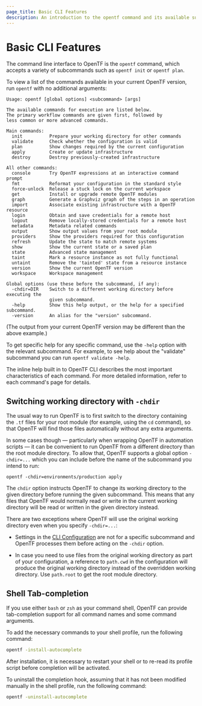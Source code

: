 ```yaml
---
page_title: Basic CLI Features
description: An introduction to the opentf command and its available subcommands.
---
```


# Basic CLI Features

The command line interface to OpenTF is the `opentf` command, which
accepts a variety of subcommands such as `opentf init` or `opentf plan`.

To view a list of the commands available in your current OpenTF version,
run `opentf` with no additional arguments:

```text
Usage: opentf [global options] <subcommand> [args]

The available commands for execution are listed below.
The primary workflow commands are given first, followed by
less common or more advanced commands.

Main commands:
  init          Prepare your working directory for other commands
  validate      Check whether the configuration is valid
  plan          Show changes required by the current configuration
  apply         Create or update infrastructure
  destroy       Destroy previously-created infrastructure

All other commands:
  console       Try OpenTF expressions at an interactive command prompt
  fmt           Reformat your configuration in the standard style
  force-unlock  Release a stuck lock on the current workspace
  get           Install or upgrade remote OpenTF modules
  graph         Generate a Graphviz graph of the steps in an operation
  import        Associate existing infrastructure with a OpenTF resource
  login         Obtain and save credentials for a remote host
  logout        Remove locally-stored credentials for a remote host
  metadata      Metadata related commands
  output        Show output values from your root module
  providers     Show the providers required for this configuration
  refresh       Update the state to match remote systems
  show          Show the current state or a saved plan
  state         Advanced state management
  taint         Mark a resource instance as not fully functional
  untaint       Remove the 'tainted' state from a resource instance
  version       Show the current OpenTF version
  workspace     Workspace management

Global options (use these before the subcommand, if any):
  -chdir=DIR    Switch to a different working directory before executing the
                given subcommand.
  -help         Show this help output, or the help for a specified subcommand.
  -version      An alias for the "version" subcommand.
```

(The output from your current OpenTF version may be different than the
above example.)

To get specific help for any specific command, use the `-help` option with the
relevant subcommand. For example, to see help about the "validate" subcommand
you can run `opentf validate -help`.

The inline help built in to OpenTF CLI describes the most important
characteristics of each command. For more detailed information, refer to each
command's page for details.

## Switching working directory with `-chdir`

The usual way to run OpenTF is to first switch to the directory containing
the `.tf` files for your root module (for example, using the `cd` command), so
that OpenTF will find those files automatically without any extra arguments.

In some cases though — particularly when wrapping OpenTF in automation
scripts — it can be convenient to run OpenTF from a different directory than
the root module directory. To allow that, OpenTF supports a global option
`-chdir=...` which you can include before the name of the subcommand you intend
to run:

```
opentf -chdir=environments/production apply
```

The `chdir` option instructs OpenTF to change its working directory to the
given directory before running the given subcommand. This means that any files
that OpenTF would normally read or write in the current working directory
will be read or written in the given directory instead.

There are two exceptions where OpenTF will use the original working directory
even when you specify `-chdir=...`:

* Settings in the [CLI Configuration](/docs/cli/config/config-file) are not for a specific
  subcommand and OpenTF processes them before acting on the `-chdir`
  option.

* In case you need to use files from the original working directory as part
  of your configuration, a reference to `path.cwd` in the configuration will
  produce the original working directory instead of the overridden working
  directory. Use `path.root` to get the root module directory.

## Shell Tab-completion

If you use either `bash` or `zsh` as your command shell, OpenTF can provide
tab-completion support for all command names and some command arguments.

To add the necessary commands to your shell profile, run the following command:

```bash
opentf -install-autocomplete
```

After installation, it is necessary to restart your shell or to re-read its
profile script before completion will be activated.

To uninstall the completion hook, assuming that it has not been modified
manually in the shell profile, run the following command:

```bash
opentf -uninstall-autocomplete
```
